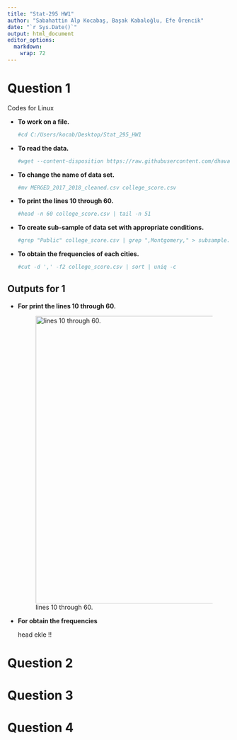 ---
title: "Stat-295 HW1"
author: "Sabahattin Alp Kocabaş, Başak Kabaloğlu, Efe Örencik"
date: "`r Sys.Date()`"
output: html_document
editor_options: 
  markdown: 
    wrap: 72
---

# Question 1

Codes for Linux

-   **To work on a file.**

    ```{r}
    #cd C:/Users/kocab/Desktop/Stat_295_HW1

    ```

-   **To read the data.**

    ```{r}
    #wget --content-disposition https://raw.githubusercontent.com/dhavalpotdar/College-Scorecard-Data-Analysis/master/MERGED_2017_2018_cleaned.csv
    ```

-   **To change the name of data set.**

    ```{r}
    #mv MERGED_2017_2018_cleaned.csv college_score.csv
    ```

-   **To print the lines 10 through 60.**

    ```{r}
    #head -n 60 college_score.csv | tail -n 51
    ```

-   **To create sub-sample of data set with appropriate conditions.**

    ```{r}
    #grep "Public" college_score.csv | grep ",Montgomery," > subsample.csv
    ```

-   **To obtain the frequencies of each cities.**

    ```{r}
    #cut -d ',' -f2 college_score.csv | sort | uniq -c
    ```

## Outputs for 1

-   **For print the lines 10 through 60.**

    ![lines 10 through
    60.](images/output%20for%20obtain%2010%20to%2060%20.png){width="650"}

-   **For obtain the frequencies**

    head ekle !!

# Question 2

# Question 3

# Question 4
